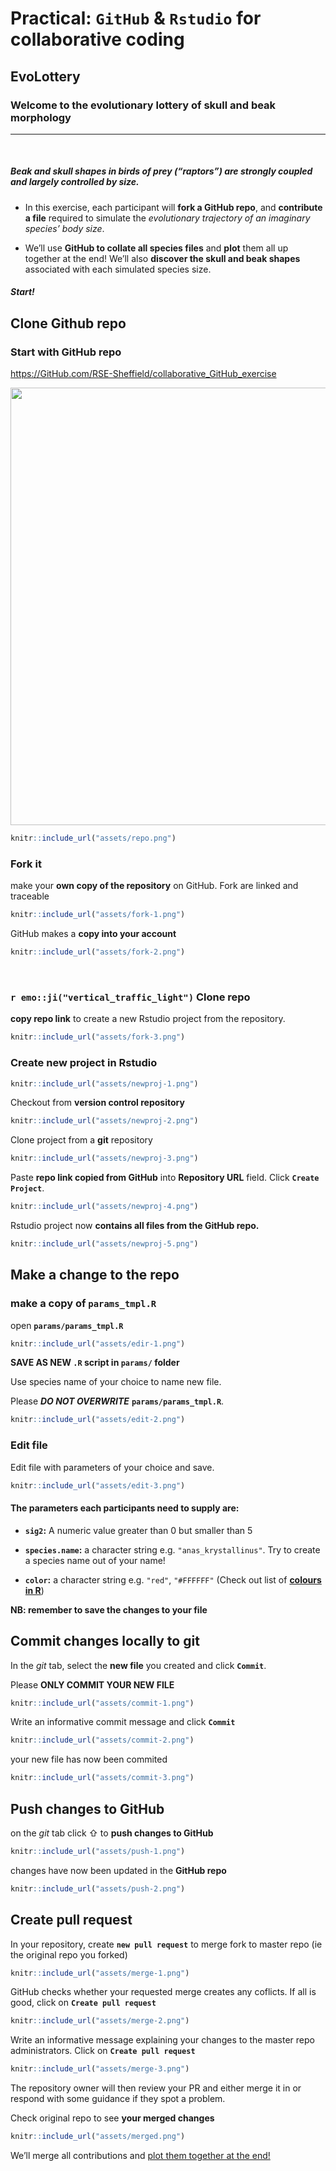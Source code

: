 # Practical: `GitHub` & `Rstudio` for collaborative coding

## **EvoLottery**

### **Welcome to the evolutionary lottery of skull and beak morphology**



*** 
<br>

##### **Beak and skull shapes in birds of prey (“raptors”) are strongly coupled and largely controlled by size.** 

- In this exercise, each participant will **fork a GitHub repo**, and **contribute a file** required to simulate the *evolutionary trajectory of an imaginary species' body size*.

- We'll use **GitHub to collate all species files** and **plot** them all up together at the end! We'll also **discover the skull and beak shapes** associated with each simulated species size.


#####  Start!



## Clone Github repo

###  Start with GitHub repo

<https://GitHub.com/RSE-Sheffield/collaborative_GitHub_exercise>

<img src="assets/repo.png" width="700px" />


```r
knitr::include_url("assets/repo.png")
```

### **Fork  it** 

make your **own copy of the repository** on GitHub. Fork are linked and traceable



```r
knitr::include_url("assets/fork-1.png")
```

GitHub makes a **copy into your account**


 
```r
knitr::include_url("assets/fork-2.png")
```
 
<br>


### `r emo::ji("vertical_traffic_light")` **Clone repo** 

**copy repo link** to create a new Rstudio project from the repository.
    

```r
knitr::include_url("assets/fork-3.png")
```
 

### **Create new project in Rstudio**


```r
knitr::include_url("assets/newproj-1.png")
```
 

Checkout from **version control repository**


```r
knitr::include_url("assets/newproj-2.png")
```
 

Clone project from a **git** repository


```r
knitr::include_url("assets/newproj-3.png")
```
 

Paste **repo link copied from GitHub** into **Repository URL** field. Click **`Create Project`**. 

```r
knitr::include_url("assets/newproj-4.png")
```
 


Rstudio project now **contains all files from the GitHub repo.**

```r
knitr::include_url("assets/newproj-5.png")
```
 




## **Make a change to the repo**

### make a copy of `params_tmpl.R`

open **`params/params_tmpl.R`**


```r
knitr::include_url("assets/edir-1.png")
```
 


<div class="inverse"><strong>SAVE AS NEW <code>.R</code> script in <code>params/</code> folder</strong></div> 

Use species name of your choice to name new file. 

<div class="alert alert-warning">Please ***DO NOT OVERWRITE*** **`params/params_tmpl.R`**.</div>


```r
knitr::include_url("assets/edit-2.png")
```
 


### Edit file

Edit file with parameters of your choice and save.

```r
knitr::include_url("assets/edit-3.png")
```
 


#### The parameters each participants need to supply are:

- **`sig2`:** A numeric value greater than 0 but smaller than 5

- **`species.name`:** a character string e.g. `"anas_krystallinus"`. Try to create a species name out of your name!

- **`color`:**  a character string e.g. `"red"`, `"#FFFFFF"` (Check out list of [**colours in R**](http://www.stat.columbia.edu/~tzheng/files/Rcolor.pdf))


**NB: remember to save the changes to your file**


## Commit changes locally to git

In the *git* tab, select the **new file** you created and click **`Commit`**.

<div class="alert alert-warning">Please **ONLY COMMIT YOUR NEW FILE**</div>

```r
knitr::include_url("assets/commit-1.png")
```
 

Write an informative commit message and click **`Commit`**  

```r
knitr::include_url("assets/commit-2.png")
```

your new file has now been commited  

```r
knitr::include_url("assets/commit-3.png")
```

## Push changes to GitHub

on the *git* tab click ⇧  to **push changes to GitHub**

```r
knitr::include_url("assets/push-1.png")
```

changes have now been updated in the **GitHub repo**

```r
knitr::include_url("assets/push-2.png")
```



##  Create pull request

In your repository, create **`new pull request`** 
to merge fork to master repo (ie the original repo you forked)

```r
knitr::include_url("assets/merge-1.png")
```



GitHub checks whether your requested merge creates any coflicts. 
If all is good, click on **`Create pull request`**


```r
knitr::include_url("assets/merge-2.png")
```


Write an informative message explaining your changes to the master repo administrators. Click on **`Create pull request`**


```r
knitr::include_url("assets/merge-3.png")
```


The repository owner will then review your PR and either merge it in or respond with some guidance if they spot a problem.

Check original repo to see **your merged changes**


```r
knitr::include_url("assets/merged.png")
```


We'll merge all contributions and [plot them together at the end!](https://rse.shef.ac.uk/collaborative_github_exercise/plot_trait_evolution.html) 


